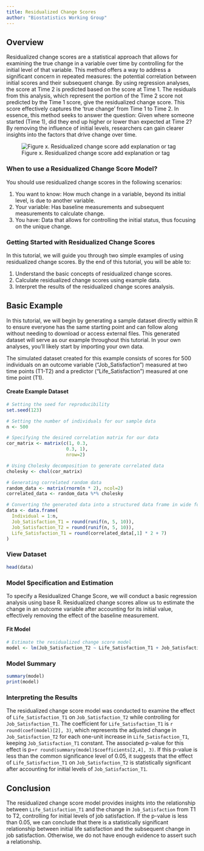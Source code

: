 ```yaml
---
title: Residualized Change Scores
author: "Biostatistics Working Group"
---
```


## Overview
Residualized change scores are a statistical approach that allows for examining the true change in a variable over time by controlling for the initial level of that variable. This method offers a way to address a significant concern in repeated measures: the potential correlation between initial scores and their subsequent change. By using regression analyses, the score at Time 2 is predicted based on the score at Time 1. The residuals from this analysis, which represent the portion of the Time 2 score not predicted by the Time 1 score, give the residualized change score. This score effectively captures the 'true change' from Time 1 to Time 2. In essence, this method seeks to answer the question: Given where someone started (Time 1), did they end up higher or lower than expected at Time 2? By removing the influence of initial levels, researchers can gain clearer insights into the factors that drive change over time.

![Figure x. Residualized change score add explanation or tag](./figures/Residualized Change Score.png)

### When to use a Residualized Change Score Model?
You should use residualized change scores in the following scenarios:

1. You want to know: How much change in a variable, beyond its initial level, is due to another variable.
2. Your variable: Has baseline measurements and subsequent measurements to calculate change.
3. You have: Data that allows for controlling the initial status, thus focusing on the unique change.

### Getting Started with Residualized Change Scores
In this tutorial, we will guide you through two simple examples of using residualized change scores. By the end of this tutorial, you will be able to:

1. Understand the basic concepts of residualized change scores.
2. Calculate residualized change scores using example data.
3. Interpret the results of the residualized change scores analysis.

## Basic Example
In this tutorial, we will begin by generating a sample dataset directly within R to ensure everyone has the same starting point and can follow along without needing to download or access external files. This generated dataset will serve as our example throughout this tutorial. In your own analyses, you'll likely start by importing your own data.

The simulated dataset created for this example consists of scores for 500 individuals on an outcome variable ("Job_Satisfaction") measured at two time points (T1-T2) and a predictor ("Life_Satisfaction") measured at one time point (T1). 

#### Create Example Dataset
```r
# Setting the seed for reproducibility
set.seed(123)

# Setting the number of individuals for our sample data
n <- 500

# Specifying the desired correlation matrix for our data
cor_matrix <- matrix(c(1, 0.3, 
                      0.3, 1), 
                      nrow=2)

# Using Cholesky decomposition to generate correlated data
cholesky <- chol(cor_matrix)

# Generating correlated random data
random_data <- matrix(rnorm(n * 2), ncol=2)
correlated_data <- random_data %*% cholesky

# Converting the generated data into a structured data frame in wide format
data <- data.frame(
  Individual = 1:n,
  Job_Satisfaction_T1 = round(runif(n, 5, 10)),
  Job_Satisfaction_T2 = round(runif(n, 5, 10)),
  Life_Satisfaction_T1 = round(correlated_data[,1] * 2 + 7)
)

```

### View Dataset
```r
head(data)
```

### Model Specification and Estimation
To specify a Residualized Change Score, we will conduct a basic regression analysis using base R. Residualized change scores allow us to estimate the change in an outcome variable after accounting for its initial value, effectively removing the effect of the baseline measurement.

#### Fit Model 
```r
# Estimate the residualized change score model
model <- lm(Job_Satisfaction_T2 ~ Life_Satisfaction_T1 + Job_Satisfaction_T1, data = data)

```

### Model Summary
```r
summary(model)
print(model)
```

### Interpreting the Results
The residualized change score model was conducted to examine the effect of `Life_Satisfaction_T1` on `Job_Satisfaction_T2` while controlling for `Job_Satisfaction_T1`. The coefficient for `Life_Satisfaction_T1` is `r round(coef(model)[2], 3)`, which represents the adjusted change in `Job_Satisfaction_T2` for each one-unit increase in `Life_Satisfaction_T1`, keeping `Job_Satisfaction_T1` constant. The associated p-value for this effect is p=`r round(summary(model)$coefficients[2,4], 3)`. If this p-value is less than the common significance level of 0.05, it suggests that the effect of `Life_Satisfaction_T1` on `Job_Satisfaction_T2` is statistically significant after accounting for initial levels of `Job_Satisfaction_T1`.

## Conclusion
The residualized change score model provides insights into the relationship between `Life_Satisfaction_T1` and the change in `Job_Satisfaction` from T1 to T2, controlling for initial levels of job satisfaction. If the p-value is less than 0.05, we can conclude that there is a statistically significant relationship between initial life satisfaction and the subsequent change in job satisfaction. Otherwise, we do not have enough evidence to assert such a relationship.




